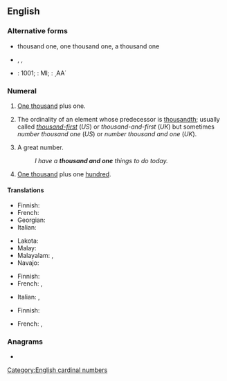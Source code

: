 ==English==
{{number box|en|1001}}

===Alternative forms===
* {{qualifier|US}} thousand one, one thousand one, a thousand one
* {{qualifier|UK}} {{l|en|thousand and one}}, {{l|en|one thousand and one}}, {{l|en|a thousand and one}}
* {{l|en|Arabic numerals}}: 1001; {{l|en|Roman numerals}}: MI; {{l|en|Greek numerals}}: ͵ΑΑ΄

===Numeral===
{{head|en|numeral}}

# {{lb|en|US}} [[thousand|One thousand]] plus one.
# {{lb|en|informal}} The ordinality of an element whose predecessor is [[thousandth]]; usually called ''[[thousand-first]]'' (''US'') or ''thousand-and-first'' (''UK'') but sometimes ''number thousand one'' (''US'') or ''number thousand and one'' (''UK'').
# {{lb|en|informal}} A great number.
#: ''I have a '''thousand and one''' things to do today.''
# {{lb|en|Malaysia|colloquial}} [[thousand|One thousand]] plus one [[hundred]].

====Translations====
{{trans-top|one thousand plus one}}
* Finnish: {{t+|fi|tuhatyksi}}
* French: {{t|fr|mille un}}
* Georgian: {{t|ka|ათას ერთი}}
* Italian: {{t|it|mille uno}}
{{trans-mid}}
* Lakota: {{t|lkt|kȟoktá sáŋm waŋží}}
* Malay: {{t|ms|[[seribu]] [[satu]]}}
* Malayalam: {{t|ml|ആയിരത്തൊന്ന്}}, {{t|ml|ആയിരത്തിയൊന്ന്}}
* Navajo: {{t|nv|tʼááłáhádí mííl tʼááłáʼí}}
{{trans-bottom}}

{{trans-top|thousand-first}}
* Finnish: {{t|fi|[[tuhannes]][[ensimmäinen]]}}
* French: {{t|fr|mille et unième}} {{qualifier|for things in a sequence}}, {{t|fr|mille un}}
{{trans-mid}}
* Italian: {{t|it|millunesimo}} {{qualifier|for things in a sequence}}, {{t|it|mille uno}}
{{trans-bottom}}

{{trans-top|great number}}
* Finnish: {{t|fi|tuhat ja yksi}}
{{trans-mid}}
* French: {{t+|fr|mille et un|m}}, {{t+|fr|mille et une|f}}
{{trans-bottom}}

===Anagrams===
* {{anagrams|en|a=adehnnoostu|one thousand}}

[[Category:English cardinal numbers]]